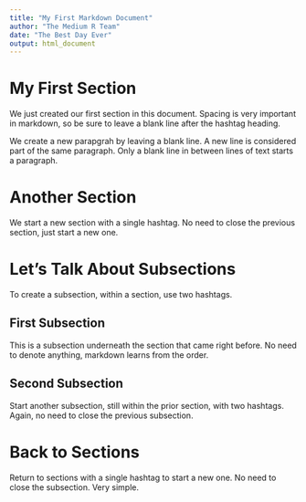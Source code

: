 ```yaml
---
title: "My First Markdown Document"
author: "The Medium R Team"
date: "The Best Day Ever"
output: html_document
---
```


# My First Section

We just created our first section in this document. Spacing is very important in markdown, so be sure to leave a blank line after the hashtag heading.

We create a new parapgrah by leaving a blank line.
A new line is considered part of the same paragraph. Only a blank line in between lines of text starts a paragraph.

# Another Section

We start a new section with a single hashtag. No need to close the previous section, just start a new one.

# Let's Talk About Subsections

To create a subsection, within a section, use two hashtags.

## First Subsection

This is a subsection underneath the section that came right before. No need to denote anything, markdown learns from the order.

## Second Subsection

Start another subsection, still within the prior section, with two hashtags. Again, no need to close the previous subsection.

# Back to Sections

Return to sections with a single hashtag to start a new one. No need to close the subsection. Very simple.

